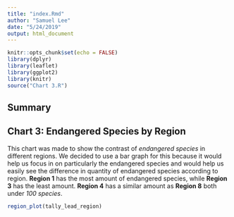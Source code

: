 ```yaml
---
title: "index.Rmd"
author: "Samuel Lee"
date: "5/24/2019"
output: html_document
---
```


```r
knitr::opts_chunk$set(echo = FALSE)
library(dplyr)
library(leaflet)
library(ggplot2)
library(knitr)
source("Chart 3.R")
```

## Summary



## Chart 3: Endangered Species by Region
This chart was made to show the contrast of *endangered species* in different regions. We decided to use a bar graph for this because it would help us focus in on particularly the endangered species and would help us easily see the difference in quantity of endangered species according to region. **Region 1** has the most amount of endangered species, while **Region 3** has the least amount. **Region 4** has a similar amount as **Region 8** both under *100 species*.

```r
region_plot(tally_lead_region)
```

